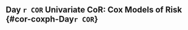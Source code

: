 ## Day `r COR` Univariate CoR: Cox Models of Risk {#cor-coxph-Day`r COR`}

\clearpage

\begin{table}[H]
\caption{All regions. Inference for Day `r tpeak` antibody marker covariate-adjusted correlates of risk of `r txt.endpoint` in the vaccine group: Hazard ratios per 10-fold increment in the marker*}
\begin{center}
    \input{output/meta/CoR_univariable_svycoxph_pretty_`r study_name`_pooled_`r COR`}\\
\end{center}
*Baseline covariates adjusted for: `r covariates_adjusted`. Maximum failure event time in ph2 subjects \input{`r pathCoRoutput`/timepoints_cum_risk_`r study_name`} days.\\
**`r txt.coxph.note2`\\
***q-value and FWER (family-wide error rate) are computed over the set of p-values both for quantitative markers and categorical markers using Benjamini and Hochberg's method and Holm's method.\\
`r special.note`
    %\label{tab:CoR_univariable_svycoxph_pretty_`r study_name`}
\end{table}


\begin{table}[H]
\caption{All regions. Inference for Day `r tpeak` antibody marker covariate-adjusted correlates of risk of `r txt.endpoint` in the vaccine group: Hazard ratios for Middle vs. Upper tertile vs. Lower tertile*}
\begin{center}
\setlength{\tabcolsep}{.5ex}
{\small
\input{output/meta/CoR_univariable_svycoxph_cat_pretty_`r study_name`_pooled_`r COR`}}\\
\end{center}
*Baseline covariates adjusted for: `r covariates_adjusted`. Maximum failure event time in ph2 subjects \input{`r pathCoRoutput`/timepoints_cum_risk_`r study_name`} days. 
\\
**`r txt.coxph.note2`\\
***Generalized Wald-test p-value of the null hypothesis that the hazard rate is constant across the Lower, Middle, and Upper tertile groups.\\
$\dagger$ q-value and FWER (family-wide error rate) are computed over the set of p-values both for quantitative markers and categorical markers using Benjamini and Hochberg's method and Holm's method.\\
`r special.note`

    %\label{tab:CoR_univariable_svycoxph_cat_pretty_`r study_name`}
\end{table}


\begin{table}[H]
\caption{All regions. Inference for Day `r tpeak` antibody marker covariate-adjusted correlates of risk of `r txt.endpoint` in the vaccine group: Hazard ratios per SD increment in the marker*}
\begin{center}
    \input{output/meta/CoR_univariable_svycoxph_pretty_scaled_`r study_name`_pooled_`r COR`}\\
\end{center}
*Baseline covariates adjusted for: `r covariates_adjusted`. Maximum failure event time in ph2 subjects \input{`r pathCoRoutput`/timepoints_cum_risk_`r study_name`} days.\\
**`r txt.coxph.note2`\\
***q-value and FWER (family-wide error rate) are computed over the set of p-values both for quantitative markers and categorical markers using Benjamini and Hochberg's method and Holm's method.\\
`r special.note`
    %\label{tab:CoR_univariable_svycoxph_pretty_scaled_`r study_name`}
\end{table}


\clearpage



\begin{table}[H]
\caption{North America. Inference for Day `r tpeak` antibody marker covariate-adjusted correlates of risk of `r txt.endpoint` in the vaccine group: Hazard ratios per 10-fold increment in the marker*}
\begin{center}
    \input{output/meta/CoR_univariable_svycoxph_pretty_`r study_name`_na_`r COR`}\\
\end{center}
*Baseline covariates adjusted for: `r covariates_adjusted`. Maximum failure event time in ph2 subjects \input{`r pathCoRoutput`/timepoints_cum_risk_`r study_name`} days.\\
**`r txt.coxph.note2`\\
***q-value and FWER (family-wide error rate) are computed over the set of p-values both for quantitative markers and categorical markers using Benjamini and Hochberg's method and Holm's method.\\
`r special.note`
    %\label{tab:CoR_univariable_svycoxph_pretty_`r study_name`}
\end{table}


\begin{table}[H]
\caption{North America. Inference for Day `r tpeak` antibody marker covariate-adjusted correlates of risk of `r txt.endpoint` in the vaccine group: Hazard ratios per SD increment in the marker*}
\begin{center}
    \input{output/meta/CoR_univariable_svycoxph_pretty_scaled_`r study_name`_na_`r COR`}\\
\end{center}
*Baseline covariates adjusted for: `r covariates_adjusted`. Maximum failure event time in ph2 subjects \input{`r pathCoRoutput`/timepoints_cum_risk_`r study_name`} days.\\
**`r txt.coxph.note2`\\
***q-value and FWER (family-wide error rate) are computed over the set of p-values both for quantitative markers and categorical markers using Benjamini and Hochberg's method and Holm's method.\\
`r special.note`
    %\label{tab:CoR_univariable_svycoxph_pretty_scaled_`r study_name`}
\end{table}


\begin{table}[H]
\caption{North America. Inference for Day `r tpeak` antibody marker covariate-adjusted correlates of risk of `r txt.endpoint` in the vaccine group: Hazard ratios for Middle vs. Upper tertile vs. Lower tertile*}
\begin{center}
\setlength{\tabcolsep}{.5ex}
{\small
\input{output/meta/CoR_univariable_svycoxph_cat_pretty_`r study_name`_na_`r COR`}}\\
\end{center}
*Baseline covariates adjusted for: `r covariates_adjusted`. Maximum failure event time in ph2 subjects \input{`r pathCoRoutput`/timepoints_cum_risk_`r study_name`} days. 
\\
**`r txt.coxph.note2`\\
***Generalized Wald-test p-value of the null hypothesis that the hazard rate is constant across the Lower, Middle, and Upper tertile groups.\\
$\dagger$ q-value and FWER (family-wide error rate) are computed over the set of p-values both for quantitative markers and categorical markers using Benjamini and Hochberg's method and Holm's method.\\
`r special.note`

    %\label{tab:CoR_univariable_svycoxph_cat_pretty_`r study_name`}
\end{table}

\clearpage



\begin{table}[H]
\caption{Latin America. Inference for Day `r tpeak` antibody marker covariate-adjusted correlates of risk of `r txt.endpoint` in the vaccine group: Hazard ratios per 10-fold increment in the marker*}
\begin{center}
    \input{output/meta/CoR_univariable_svycoxph_pretty_`r study_name`_la_`r COR`}\\
\end{center}
*Baseline covariates adjusted for: `r covariates_adjusted`. Maximum failure event time in ph2 subjects \input{`r pathCoRoutput`/timepoints_cum_risk_`r study_name`} days.\\
**`r txt.coxph.note2`\\
***q-value and FWER (family-wide error rate) are computed over the set of p-values both for quantitative markers and categorical markers using Benjamini and Hochberg's method and Holm's method.\\
`r special.note`
    %\label{tab:CoR_univariable_svycoxph_pretty_`r study_name`}
\end{table}


\begin{table}[H]
\caption{Latin America. Inference for Day `r tpeak` antibody marker covariate-adjusted correlates of risk of `r txt.endpoint` in the vaccine group: Hazard ratios per SD increment in the marker*}
\begin{center}
    \input{output/meta/CoR_univariable_svycoxph_pretty_scaled_`r study_name`_la_`r COR`}\\
\end{center}
*Baseline covariates adjusted for: `r covariates_adjusted`. Maximum failure event time in ph2 subjects \input{`r pathCoRoutput`/timepoints_cum_risk_`r study_name`} days.\\
**`r txt.coxph.note2`\\
***q-value and FWER (family-wide error rate) are computed over the set of p-values both for quantitative markers and categorical markers using Benjamini and Hochberg's method and Holm's method.\\
`r special.note`
    %\label{tab:CoR_univariable_svycoxph_pretty_scaled_`r study_name`}
\end{table}


\begin{table}[H]
\caption{Latin America. Inference for Day `r tpeak` antibody marker covariate-adjusted correlates of risk of `r txt.endpoint` in the vaccine group: Hazard ratios for Middle vs. Upper tertile vs. Lower tertile*}
\begin{center}
\setlength{\tabcolsep}{.5ex}
{\small
\input{output/meta/CoR_univariable_svycoxph_cat_pretty_`r study_name`_la_`r COR`}}\\
\end{center}
*Baseline covariates adjusted for: `r covariates_adjusted`. Maximum failure event time in ph2 subjects \input{`r pathCoRoutput`/timepoints_cum_risk_`r study_name`} days. 
\\
**`r txt.coxph.note2`\\
***Generalized Wald-test p-value of the null hypothesis that the hazard rate is constant across the Lower, Middle, and Upper tertile groups.\\
$\dagger$ q-value and FWER (family-wide error rate) are computed over the set of p-values both for quantitative markers and categorical markers using Benjamini and Hochberg's method and Holm's method.\\
`r special.note`

    %\label{tab:CoR_univariable_svycoxph_cat_pretty_`r study_name`}
\end{table}

\clearpage



\begin{table}[H]
\caption{South Africa. Inference for Day `r tpeak` antibody marker covariate-adjusted correlates of risk of `r txt.endpoint` in the vaccine group: Hazard ratios per 10-fold increment in the marker*}
\begin{center}
    \input{output/meta/CoR_univariable_svycoxph_pretty_`r study_name`_sa_`r COR`}\\
\end{center}
*Baseline covariates adjusted for: `r covariates_adjusted`. Maximum failure event time in ph2 subjects \input{`r pathCoRoutput`/timepoints_cum_risk_`r study_name`} days.\\
**`r txt.coxph.note2`\\
***q-value and FWER (family-wide error rate) are computed over the set of p-values both for quantitative markers and categorical markers using Benjamini and Hochberg's method and Holm's method.\\
`r special.note`
    %\label{tab:CoR_univariable_svycoxph_pretty_`r study_name`}
\end{table}


\begin{table}[H]
\caption{South Africa. Inference for Day `r tpeak` antibody marker covariate-adjusted correlates of risk of `r txt.endpoint` in the vaccine group: Hazard ratios per SD increment in the marker*}
\begin{center}
    \input{output/meta/CoR_univariable_svycoxph_pretty_scaled_`r study_name`_sa_`r COR`}\\
\end{center}
*Baseline covariates adjusted for: `r covariates_adjusted`. Maximum failure event time in ph2 subjects \input{`r pathCoRoutput`/timepoints_cum_risk_`r study_name`} days.\\
**`r txt.coxph.note2`\\
***q-value and FWER (family-wide error rate) are computed over the set of p-values both for quantitative markers and categorical markers using Benjamini and Hochberg's method and Holm's method.\\
`r special.note`
    %\label{tab:CoR_univariable_svycoxph_pretty_scaled_`r study_name`}
\end{table}


\begin{table}[H]
\caption{South Africa. Inference for Day `r tpeak` antibody marker covariate-adjusted correlates of risk of `r txt.endpoint` in the vaccine group: Hazard ratios for Middle vs. Upper tertile vs. Lower tertile*}
\begin{center}
\setlength{\tabcolsep}{.5ex}
{\small
\input{output/meta/CoR_univariable_svycoxph_cat_pretty_`r study_name`_sa_`r COR`}}\\
\end{center}
*Baseline covariates adjusted for: `r covariates_adjusted`. Maximum failure event time in ph2 subjects \input{`r pathCoRoutput`/timepoints_cum_risk_`r study_name`} days. 
\\
**`r txt.coxph.note2`\\
***Generalized Wald-test p-value of the null hypothesis that the hazard rate is constant across the Lower, Middle, and Upper tertile groups.\\
$\dagger$ q-value and FWER (family-wide error rate) are computed over the set of p-values both for quantitative markers and categorical markers using Benjamini and Hochberg's method and Holm's method.\\
`r special.note`

    %\label{tab:CoR_univariable_svycoxph_cat_pretty_`r study_name`}
\end{table}

\clearpage







